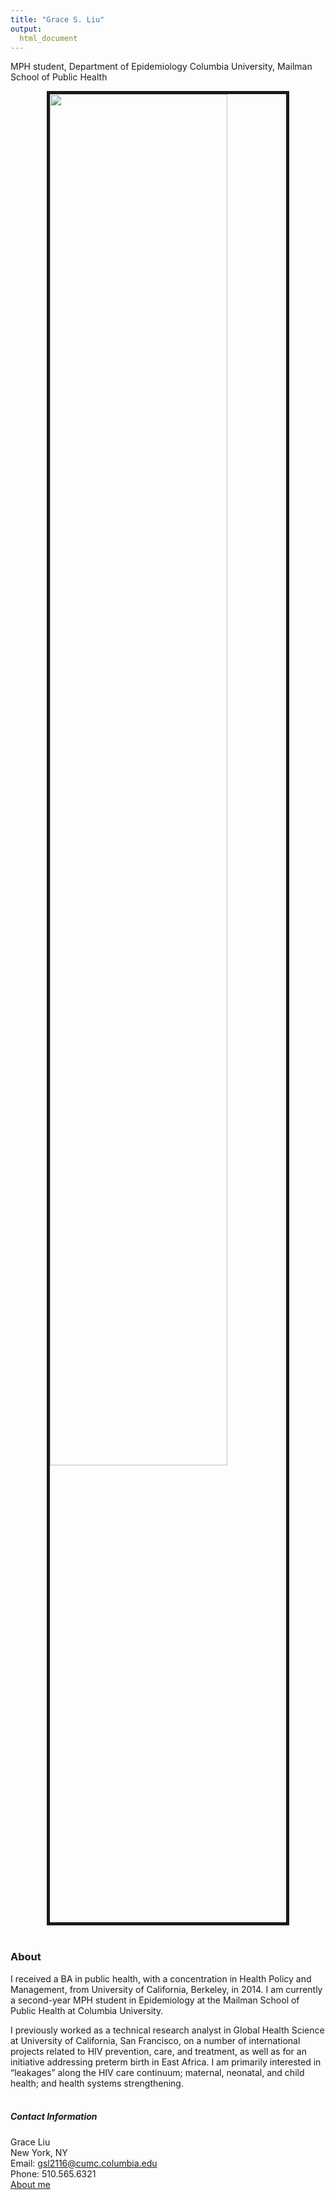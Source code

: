 ```yaml
---
title: "Grace S. Liu"
output:
  html_document
---
```

MPH student, Department of Epidemiology
Columbia University, Mailman School of Public Health  

<img src = "images/PLACEHOLDER" 
  style="width:75%; display: block; margin-left: auto; margin-right: auto; border: 5px solid">
<br>

### About
I received a BA in public health, with a concentration in Health Policy and Management, from University of California, Berkeley, in 2014. I am currently a second-year MPH student in Epidemiology at the Mailman School of Public Health at Columbia University.  

I previously worked as a technical research analyst in Global Health Science at University of California, San Francisco, on a number of international projects related to HIV prevention, care, and treatment, as well as for an initiative addressing preterm birth in East Africa. I am primarily interested in “leakages” along the HIV care continuum; maternal, neonatal, and child health; and health systems strengthening.  
<br>

##### Contact Information

Grace Liu  
New York, NY  
Email: [gsl2116@cumc.columbia.edu](mailto:<gsl2116@cumc.columbia.edu>)  
Phone: 510.565.6321  
[About me](about.html)

